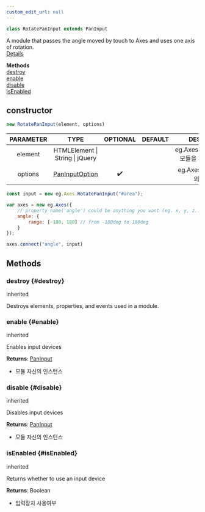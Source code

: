 ```yaml
---
custom_edit_url: null
---
```


```ts
class RotatePanInput extends PanInput
```

<div className="bulma-tags">

</div>

A module that passes the angle moved by touch to Axes and uses one axis of rotation.<br />[Details](https://github.com/naver/egjs-axes/wiki/RotatePanInput)

<div className="container">
  <div className="row mb-2"><div className="col col--12"><strong>Methods</strong></div></div>
  <div className="row"><div className="col col--12"><a href="#destroy">destroy</a><br/><a href="#enable">enable</a><br/><a href="#disable">disable</a><br/><a href="#isEnabled">isEnabled</a></div></div>
</div>

## constructor
```ts
new RotatePanInput(element, options)
```

<div className="bulma-tags">

</div>

|PARAMETER|TYPE|OPTIONAL|DEFAULT|DESCRIPTION|
|:---:|:---:|:---:|:---:|:---:|
|element|HTMLElement \| String \| jQuery|||eg.Axes.RotatePanInput 모듈을 사용할 엘리먼트|
|options|[PanInputOption](PanInputOption)|✔️||eg.Axes.PanInput 모듈의 옵션 객체|

```js
const input = new eg.Axes.RotatePanInput("#area");

var axes = new eg.Axes({
	// property name('angle') could be anything you want (eg. x, y, z...)
	angle: {
		range: [-180, 180] // from -180deg to 180deg
	}
});

axes.connect("angle", input)
```

## Methods

### destroy {#destroy}

<div className="bulma-tags">
  <span className="bulma-tag is-danger">inherited</span>
</div>

Destroys elements, properties, and events used in a module.

### enable {#enable}

<div className="bulma-tags">
  <span className="bulma-tag is-danger">inherited</span>
</div>

Enables input devices

**Returns**: [PanInput](PanInput)
- 모듈 자신의 인스턴스

### disable {#disable}

<div className="bulma-tags">
  <span className="bulma-tag is-danger">inherited</span>
</div>

Disables input devices

**Returns**: [PanInput](PanInput)
- 모듈 자신의 인스턴스

### isEnabled {#isEnabled}

<div className="bulma-tags">
  <span className="bulma-tag is-danger">inherited</span>
</div>

Returns whether to use an input device

**Returns**: Boolean
- 입력장치 사용여부

